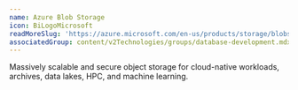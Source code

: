 ```yaml
---
name: Azure Blob Storage
icon: BiLogoMicrosoft
readMoreSlug: 'https://azure.microsoft.com/en-us/products/storage/blobs'
associatedGroup: content/v2Technologies/groups/database-development.mdx
---
```


Massively scalable and secure object storage for cloud-native workloads, archives, data lakes, HPC, and machine learning.
